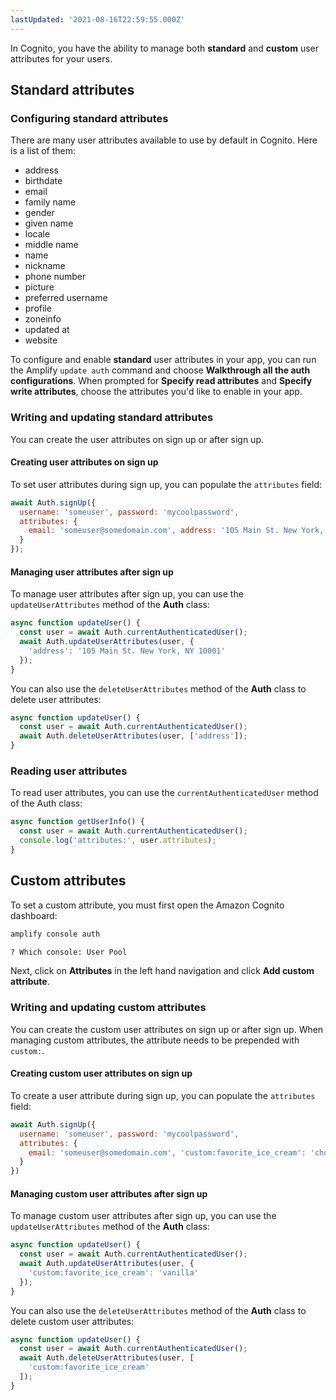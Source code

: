 ```yaml
---
lastUpdated: '2021-08-16T22:59:55.000Z'
---
```

In Cognito, you have the ability to manage both __standard__ and __custom__ user attributes for your users.

## Standard attributes

### Configuring standard attributes

There are many user attributes available to use by default in Cognito. Here is a list of them:

- address
- birthdate
- email
- family name
- gender
- given name
- locale
- middle name
- name
- nickname
- phone number
- picture
- preferred username
- profile
- zoneinfo
- updated at
- website

To configure and enable __standard__ user attributes in your app, you can run the Amplify `update auth` command and choose __Walkthrough all the auth configurations__. When prompted for __Specify read attributes__ and __Specify write attributes__, choose the attributes you'd like to enable in your app.

### Writing and updating standard attributes

You can create the user attributes on sign up or after sign up.

#### Creating user attributes on sign up

To set user attributes during sign up, you can populate the `attributes` field:

```js
await Auth.signUp({
  username: 'someuser', password: 'mycoolpassword',
  attributes: {
    email: 'someuser@somedomain.com', address: '105 Main St. New York, NY 10001'
  }
});
```

#### Managing user attributes after sign up

To manage user attributes after sign up, you can use the `updateUserAttributes` method of the __Auth__ class:

```js
async function updateUser() {
  const user = await Auth.currentAuthenticatedUser();
  await Auth.updateUserAttributes(user, {
    'address': '105 Main St. New York, NY 10001'
  });
}
```

You can also use the `deleteUserAttributes` method of the __Auth__ class to delete user attributes:

```js
async function updateUser() {
  const user = await Auth.currentAuthenticatedUser();
  await Auth.deleteUserAttributes(user, ['address']);
}
```

### Reading user attributes

To read user attributes, you can use the `currentAuthenticatedUser` method of the Auth class:

```js
async function getUserInfo() {
  const user = await Auth.currentAuthenticatedUser();
  console.log('attributes:', user.attributes);
}
```

## Custom attributes

To set a custom attribute, you must first open the Amazon Cognito dashboard:

```sh
amplify console auth

? Which console: User Pool
```

Next, click on __Attributes__ in the left hand navigation and click __Add custom attribute__.

### Writing and updating custom attributes

You can create the custom user attributes on sign up or after sign up. When managing custom attributes, the attribute needs to be prepended with `custom:`. 

#### Creating custom user attributes on sign up

To create a user attribute during sign up, you can populate the `attributes` field:

```js
await Auth.signUp({
  username: 'someuser', password: 'mycoolpassword',
  attributes: {
    email: 'someuser@somedomain.com', 'custom:favorite_ice_cream': 'chocolate'
  }
})
```

#### Managing custom user attributes after sign up

To manage custom user attributes after sign up, you can use the `updateUserAttributes` method of the __Auth__ class:

```js
async function updateUser() {
  const user = await Auth.currentAuthenticatedUser();
  await Auth.updateUserAttributes(user, {
    'custom:favorite_ice_cream': 'vanilla'
  });
}
```

You can also use the `deleteUserAttributes` method of the __Auth__ class to delete custom user attributes:

```js
async function updateUser() {
  const user = await Auth.currentAuthenticatedUser();
  await Auth.deleteUserAttributes(user, [
    'custom:favorite_ice_cream'
  ]);
}
```
